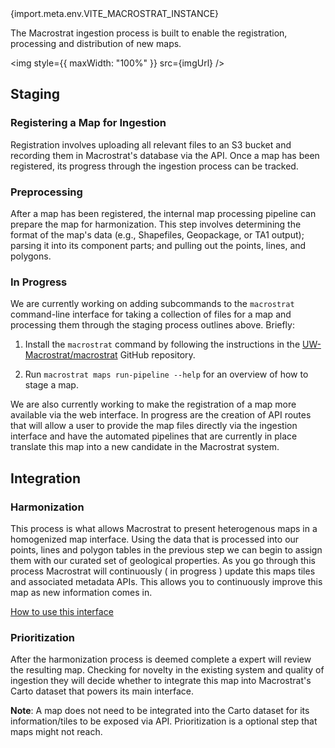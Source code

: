 
<PageHeader title="Ingestion" showSiteName={false}>
  <span className="subtitle">
    <span className="tertiary">{import.meta.env.VITE_MACROSTRAT_INSTANCE}</span>
  </span>
</PageHeader>

The Macrostrat ingestion process is built to enable the registration, processing and distribution of new maps.

<img style={{ maxWidth: "100%" }} src={imgUrl} />

## Staging

### Registering a Map for Ingestion

Registration involves uploading all relevant files to an S3 bucket and
recording them in Macrostrat's database via the API. Once a map has been
registered, its progress through the ingestion process can be tracked.

### Preprocessing

After a map has been registered, the internal map processing pipeline can
prepare the map for harmonization. This step involves determining the format
of the map's data (e.g., Shapefiles, Geopackage, or TA1 output); parsing it
into its component parts; and pulling out the points, lines, and polygons.

### In Progress

We are currently working on adding subcommands to the `macrostrat`
command-line interface for taking a collection of files for a map and
processing them through the staging process outlines above. Briefly:

1. Install the `macrostrat` command by following the instructions in the
   [UW-Macrostrat/macrostrat](https://github.com/UW-Macrostrat/macrostrat)
   GitHub repository.

2. Run `macrostrat maps run-pipeline --help` for an overview of how to
   stage a map.

We are also currently working to make the registration of a map more available via the web interface. In progress are the
creation of API routes that will allow a user to provide the map files directly via the ingestion interface and have the
automated pipelines that are currently in place translate this map into a new candidate in the Macrostrat system.

## Integration

### Harmonization

This process is what allows Macrostrat to present heterogenous maps in a homogenized map interface. Using the data that
is processed into our points, lines and polygon tables in the previous step we can begin to assign them with our curated
set of geological properties. As you go through this process Macrostrat will continuously ( in progress ) update this maps
tiles and associated metadata APIs. This allows you to continuously improve this map as new information comes in.

[How to use this interface](/docs/ingestion/harmonization)

### Prioritization

After the harmonization process is deemed complete a expert will review the resulting map. Checking for novelty in the existing
system and quality of ingestion they will decide whether to integrate this map into Macrostrat's Carto dataset that powers
its main interface.

**Note**: A map does not need to be integrated into the Carto dataset for its information/tiles to be exposed via API.
Prioritization is a optional step that maps might not reach.
